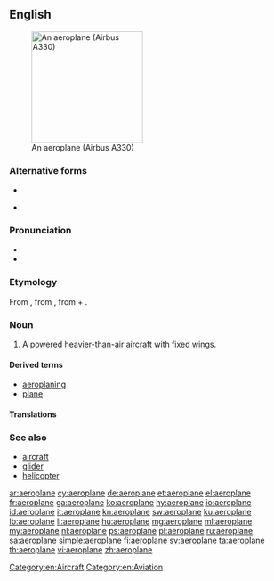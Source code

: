 {{also|aéroplane}}
==English==
[[Image:Egyptair.a330-200.su-gce.arp.jpg|thumb|right|200px|An aeroplane (Airbus A330)]]

===Alternative forms===
* {{l/en|aëroplane}}
* {{l/en|airplane}} {{qualifier|US}}

===Pronunciation===
* {{audio|en-uk-aeroplane.ogg|Audio (UK)|lang=en}}
* {{IPA|/ˈeə.rə.pleɪn/}}

===Etymology===
From {{etyl|fr|en}} {{term|aéroplane||lang=fr}}, from {{etyl|grc|en}} {{term|ἀερόπλανος||wandering in air|tr=aeroplanos|lang=grc|sc=polytonic}}, from {{term|ἀήρ||air|tr=aēr|lang=grc|sc=polytonic}} + {{term|πλάνος||wandering|tr=planos|lang=grc|sc=polytonic}}.

===Noun===
{{en-noun}}

# {{context|Australia|New Zealand|South Africa|British|lang=en}} A [[powered]] [[heavier-than-air]] [[aircraft]] with fixed [[wing]]s.

====Derived terms====
* [[aeroplaning]]
* [[plane]]

====Translations====
{{trans-see|airplane}}

===See also===
* [[aircraft]]
* [[glider]]
* [[helicopter]]

[[Category:en:Aircraft]]
[[Category:en:Aviation]]

[[ar:aeroplane]]
[[cy:aeroplane]]
[[de:aeroplane]]
[[et:aeroplane]]
[[el:aeroplane]]
[[fr:aeroplane]]
[[ga:aeroplane]]
[[ko:aeroplane]]
[[hy:aeroplane]]
[[io:aeroplane]]
[[id:aeroplane]]
[[it:aeroplane]]
[[kn:aeroplane]]
[[sw:aeroplane]]
[[ku:aeroplane]]
[[lb:aeroplane]]
[[li:aeroplane]]
[[hu:aeroplane]]
[[mg:aeroplane]]
[[ml:aeroplane]]
[[my:aeroplane]]
[[nl:aeroplane]]
[[ps:aeroplane]]
[[pl:aeroplane]]
[[ru:aeroplane]]
[[sa:aeroplane]]
[[simple:aeroplane]]
[[fi:aeroplane]]
[[sv:aeroplane]]
[[ta:aeroplane]]
[[th:aeroplane]]
[[vi:aeroplane]]
[[zh:aeroplane]]